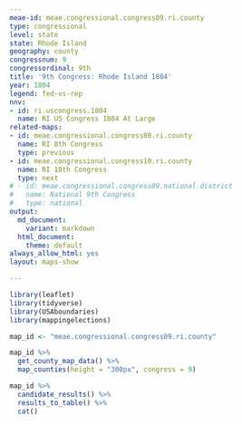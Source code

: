 ```yaml
---
meae-id: meae.congressional.congress09.ri.county
type: congressional
level: state
state: Rhode Island
geography: county
congressnum: 9
congressordinal: 9th
title: '9th Congress: Rhode Island 1804'
year: 1804
legend: fed-vs-rep
nnv:
- id: ri.uscongress.1804
  name: RI US Congress 1804 At Large
related-maps:
- id: meae.congressional.congress08.ri.county
  name: RI 8th Congress
  type: previous
- id: meae.congressional.congress10.ri.county
  name: RI 10th Congress
  type: next
# - id: meae.congressional.congress09.national.district
#   name: National 9th Congress
#   type: national
output:
  md_document:
    variant: markdown
  html_document:
    theme: default
always_allow_html: yes
layout: maps-show

---
```


```r
library(leaflet)
library(tidyverse)
library(USAboundaries)
library(mappingelections)

map_id <- "meae.congressional.congress09.ri.county"
```

<div class="map">

```r
map_id %>%
  get_county_map_data() %>%
  map_counties(height = "300px", congress = 9)
```

</div>

<div class="results-table">

```r
map_id %>%
  candidate_results() %>%
  results_to_table() %>%
  cat()
```

</div>
